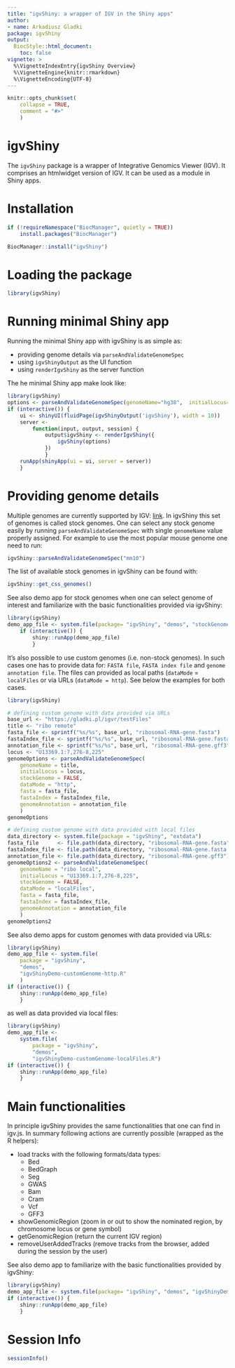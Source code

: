 ```yaml
---
title: "igvShiny: a wrapper of IGV in the Shiny apps"
author:
- name: Arkadiusz Gladki
package: igvShiny
output:
  BiocStyle::html_document:
    toc: false
vignette: >
  %\VignetteIndexEntry{igvShiny Overview}
  %\VignetteEngine{knitr::rmarkdown}
  %\VignetteEncoding{UTF-8}
---
```


```r
knitr::opts_chunk$set(
    collapse = TRUE,
    comment = "#>"
    )
```

# igvShiny

The `igvShiny` package is a wrapper of Integrative Genomics Viewer (IGV). 
It comprises an htmlwidget version of IGV. 
It can be used as a module in Shiny apps. 

# Installation

```r
if (!requireNamespace("BiocManager", quietly = TRUE))
    install.packages("BiocManager")

BiocManager::install("igvShiny")
```

# Loading the package

```r
library(igvShiny)
```

# Running minimal Shiny app

Running the minimal Shiny app with igvShiny is as simple as:

* providing genome details via `parseAndValidateGenomeSpec`
* using `igvShinyOutput` as the UI function
* using `renderIgvShiny` as the server function

The he minimal Shiny app make look like: 

```r
library(igvShiny)
options <- parseAndValidateGenomeSpec(genomeName="hg38",  initialLocus="NDUFS2")
if (interactive()) {
    ui <- shinyUI(fluidPage(igvShinyOutput('igvShiny'), width = 10))
    server <-
        function(input, output, session) {
            output$igvShiny <- renderIgvShiny({
                igvShiny(options)
            })
            }
    runApp(shinyApp(ui = ui, server = server))
    }
```

# Providing genome details

Multiple genomes are currently supported by IGV:
[link](https://s3.amazonaws.com/igv.org.genomes/genomes.json). 
In igvShiny  this set of genomes is called stock genomes.
One can select any stock genome easily by running `parseAndValidateGenomeSpec`
with single `genomeName` value properly assigned.
For example to use the most popular mouse genome one need to run:

```r
igvShiny::parseAndValidateGenomeSpec("mm10")
```

The list of available stock genomes in igvShiny can be found with:
```r
igvShiny::get_css_genomes()
```

See also demo app for stock genomes when one can select genome of interest 
and familiarize with the basic functionalities provided via igvShiny:
```r
library(igvShiny)
demo_app_file <- system.file(package= "igvShiny", "demos", "stockGenomesDemo.R")
    if (interactive()) {
        shiny::runApp(demo_app_file)
        }
```

It's also possible to use custom genomes (i.e. non-stock genomes). 
In such cases  one has to provide data for: 
`FASTA file`, `FASTA index file` and `genome annotation file`.
The files can provided as local paths (`dataMode` = `localFiles` or via URLs
(`dataMode = http`). See below the examples for both cases.

```r
library(igvShiny)

# defining custom genome with data provided via URLs
base_url <- "https://gladki.pl/igvr/testFiles"
title <- "ribo remote"
fasta_file <- sprintf("%s/%s", base_url, "ribosomal-RNA-gene.fasta")
fastaIndex_file <- sprintf("%s/%s", base_url, "ribosomal-RNA-gene.fasta.fai")
annotation_file <- sprintf("%s/%s", base_url, "ribosomal-RNA-gene.gff3")
locus <- "U13369.1:7,276-8,225"
genomeOptions <- parseAndValidateGenomeSpec(
    genomeName = title,
    initialLocus = locus,
    stockGenome = FALSE,
    dataMode = "http",
    fasta = fasta_file,
    fastaIndex = fastaIndex_file,
    genomeAnnotation = annotation_file
    )
genomeOptions

# defining custom genome with data provided with local files
data_directory <- system.file(package = "igvShiny", "extdata")
fasta_file      <- file.path(data_directory, "ribosomal-RNA-gene.fasta")
fastaIndex_file <- file.path(data_directory, "ribosomal-RNA-gene.fasta.fai")
annotation_file <- file.path(data_directory, "ribosomal-RNA-gene.gff3")
genomeOptions2 <- parseAndValidateGenomeSpec(
    genomeName = "ribo local",
    initialLocus = "U13369.1:7,276-8,225",
    stockGenome = FALSE,
    dataMode = "localFiles",
    fasta = fasta_file,
    fastaIndex = fastaIndex_file,
    genomeAnnotation = annotation_file
    )
genomeOptions2
```

See also demo apps for custom genomes with data provided via URLs:
```r
library(igvShiny)
demo_app_file <- system.file(
    package = "igvShiny", 
    "demos", 
    "igvShinyDemo-customGenome-http.R"
    )
if (interactive()) {
    shiny::runApp(demo_app_file)
    }
```
as well as data provided via local files:
```r
library(igvShiny)
demo_app_file <-
    system.file(
        package = "igvShiny", 
        "demos", 
        "igvShinyDemo-customGenome-localFiles.R")
if (interactive()) {
    shiny::runApp(demo_app_file)
    }
```


# Main functionalities

In principle igvShiny provides the same functionalities that one 
can find in igv.js. In summary following actions are currently possible 
(wrapped as the R helpers):

* load tracks with the following formats/data types:
    + Bed
    + BedGraph
    + Seg
    + GWAS
    + Bam
    + Cram
    + Vcf
    + GFF3
* showGenomicRegion (zoom in or out to show the nominated region, 
by chromosome locus or gene symbol)
* getGenomicRegion (return the current IGV region)
* removeUserAddedTracks (remove tracks from the browser, 
added during the session by the user)

See also demo app to familiarize with the basic functionalities 
provided by igvShiny:
```r
library(igvShiny)
demo_app_file <- system.file(package= "igvShiny", "demos", "igvShinyDemo.R")
if (interactive()) {
    shiny::runApp(demo_app_file)
    }
```

# Session Info

```r
sessionInfo()
```
